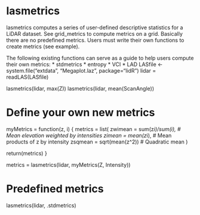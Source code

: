 lasmetrics
===============
lasmetrics computes a series of user-defined descriptive statistics for a LiDAR dataset. 
See grid_metrics to compute metrics on a grid. Basically there are no predefined metrics. 
Users must write their own functions to create metrics (see example). 

The following existing functions can serve as a guide to help users compute their own metrics: 
* stdmetrics 
* entropy 
* VCI 
* LAD 
LASfile <- system.file("extdata", "Megaplot.laz", package="lidR")
lidar = readLAS(LASfile)

lasmetrics(lidar, max(Z))
lasmetrics(lidar, mean(ScanAngle))

# Define your own new metrics
myMetrics = function(z, i)
{
  metrics = list(
     zwimean = sum(z*i)/sum(i), # Mean elevation weighted by intensities
     zimean  = mean(z*i),       # Mean products of z by intensity
     zsqmean = sqrt(mean(z^2))  # Quadratic mean
   )

   return(metrics)
}

metrics = lasmetrics(lidar, myMetrics(Z, Intensity))

# Predefined metrics
lasmetrics(lidar, .stdmetrics)
